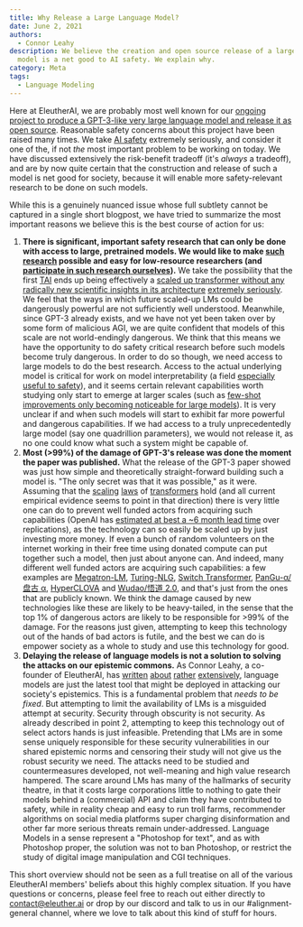 ```yaml
---
title: Why Release a Large Language Model?
date: June 2, 2021
authors:
  - Connor Leahy
description: We believe the creation and open source release of a large language
  model is a net good to AI safety. We explain why.
category: Meta
tags:
  - Language Modeling
---
```


Here at EleutherAI, we are probably most well known for our [ongoing project to produce a GPT&#8288;-&#8288;3-like very large language model and release it as open source](https://www.eleuther.ai/projects/gpt-neox/). Reasonable safety concerns about this project have been raised many times. We take [AI safety](https://www.youtube.com/watch?v=EUjc1WuyPT8) extremely seriously, and consider it one of the, if not _the_ most important problem to be working on today. We have discussed extensively the risk-benefit tradeoff (it's _always_ a tradeoff), and are by now quite certain that the construction and release of such a model is net good for society, because it will enable more safety-relevant research to be done on such models.

While this is a genuinely nuanced issue whose full subtlety cannot be captured in a single short blogpost, we have tried to summarize the most important reasons we believe this is the best course of action for us:

1. **There is significant, important safety research that can only be done with access to large, pretrained models. We would like to make [such research](https://www.lesswrong.com/posts/PZtsoaoSLpKjjbMqM/the-case-for-aligning-narrowly-superhuman-models) possible and easy for low-resource researchers (and [participate in such research ourselves](https://www.lesswrong.com/posts/EmxfgPGvaKqhttPM8/thoughts-on-the-alignment-implications-of-scaling-language)).** We take the possibility that the first [TAI](https://drive.google.com/drive/u/0/folders/15ArhEPZSTYU8f012bs6ehPS6-xmhtBPP) ends up being effectively a [scaled up transformer without any radically new scientific insights in its architecture](https://ai-alignment.com/prosaic-ai-control-b959644d79c2) [extremely seriously](https://docs.google.com/spreadsheets/d/16WlWJAmUe32oyQfiI9di86BXzX1EI0eWZ0fOakSA_f0/edit). We feel that the ways in which future scaled-up LMs could be dangerously powerful are not sufficiently well understood. Meanwhile, since GPT&#8288;-&#8288;3 already exists, and we have not yet been taken over by some form of malicious AGI, we are quite confident that models of this scale are not world-endingly dangerous. We think that this means we have the opportunity to do safety critical research before such models become truly dangerous. In order to do so though, we need access to large models to do the best research. Access to the actual underlying model is critical for work on model interpretability (a field [especially useful to safety](https://www.alignmentforum.org/posts/hvGoYXi2kgnS3vxqb/some-ai-research-areas-and-their-relevance-to-existential-1)), and it seems certain relevant capabilities worth studying only start to emerge at larger scales (such as [few-shot improvements only becoming noticeable for large models](https://arxiv.org/pdf/2005.14165.pdf#page=4)). It is very unclear if and when such models will start to exhibit far more powerful and dangerous capabilities. If we had access to a truly unprecedentedly large model (say one quadrillion parameters), we would not release it, as no one could know what such a system might be capable of.
2. **Most (>99%) of the damage of GPT&#8288;-&#8288;3's release was done the moment the paper was published.** What the release of the GPT&#8288;-&#8288;3 paper showed was just how simple and theoretically straight-forward building such a model is. "The only secret was that it was possible," as it were. Assuming that the [scaling](https://arxiv.org/abs/2001.08361) [laws](https://arxiv.org/abs/2102.01293) of [transformers](https://arxiv.org/abs/2010.14701) hold (and all current empirical evidence seems to point in that direction) there is very little one can do to prevent well funded actors from acquiring such capabilities (OpenAI has [estimated at best a ~6 month lead time](https://arxiv.org/abs/2102.02503) over replications), as the technology can so easily be scaled up by just investing more money. If even a bunch of random volunteers on the internet working in their free time using donated compute can put together such a model, then just about anyone can. And indeed, many different well funded actors are acquiring such capabilities: a few examples are [Megatron-LM](https://arxiv.org/abs/1909.08053), [Turing-NLG](https://www.microsoft.com/en-us/research/blog/turing-nlg-a-17-billion-parameter-language-model-by-microsoft/), [Switch Transformer](https://arxiv.org/abs/2101.03961), [PanGu-α/盘古 α](https://arxiv.org/abs/2104.12369), [HyperCLOVA](https://www.navercorp.com/promotion/pressReleasesView/30546) and [Wudao/悟道 2.0](https://zhuanlan.zhihu.com/p/377047779), and that's just from the ones that are publicly known. We think the damage caused by new technologies like these are likely to be heavy-tailed, in the sense that the top 1% of dangerous actors are likely to be responsible for >99% of the damage. For the reasons just given, attempting to keep this technology out of the hands of bad actors is futile, and the best we can do is empower society as a whole to study and use this technology for good.
3. **Delaying the release of language models is not a solution to solving the attacks on our epistemic commons.** As Connor Leahy, a co-founder of EleutherAI, has [written](https://towardsdatascience.com/gpt2-counting-consciousness-and-the-curious-hacker-323c6639a3a8) [about](https://medium.com/@NPCollapse/counting-consciousness-part-2-61a1d407175b) [rather](https://medium.com/@NPCollapse/counting-consciousness-part-3-e53a1a97d48b) [extensively](https://medium.com/@NPCollapse/counting-consciousness-part-4-33089435d39d), language models are just the latest tool that might be deployed in attacking our society's epistemics. This is a fundamental problem that _needs to be fixed_. But attempting to limit the availability of LMs is a misguided attempt at security. Security through obscurity is not security. As already described in point 2, attempting to keep this technology out of select actors hands is just infeasible. Pretending that LMs are in some sense uniquely responsible for these security vulnerabilities in our shared epistemic norms and censoring their study will not give us the robust security we need. The attacks need to be studied and countermeasures developed, not well-meaning and high value research hampered. The scare around LMs has many of the hallmarks of security theatre, in that it costs large corporations little to nothing to gate their models behind a (commercial) API and claim they have contributed to safety, while in reality cheap and easy to run troll farms, recommender algorithms on social media platforms super charging disinformation and other far more serious threats remain under-addressed. Language Models in a sense represent a "Photoshop for text", and as with Photoshop proper, the solution was not to ban Photoshop, or restrict the study of digital image manipulation and CGI techniques.

This short overview should not be seen as a full treatise on all of the various EleutherAI members' beliefs about this highly complex situation. If you have questions or concerns, please feel free to reach out either directly to <contact@eleuther.ai> or drop by our discord and talk to us in our <DiscordHighlight bright>#alignment-general</DiscordHighlight> channel, where we love to talk about this kind of stuff for hours.
